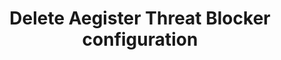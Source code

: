---
title: Delete Aegister Threat Blocker configuration
sidebarTitle: Delete ATB
openapi: delete /api/v1/atb/{id}
---